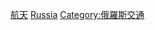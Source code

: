 {{Commonscat|Space program of the Soviet Union and Russia}}

[[Category:俄羅斯科技|航天]]
[[Category:各国航天|Russia]]
[[Category:俄羅斯交通|Category:俄羅斯交通]]